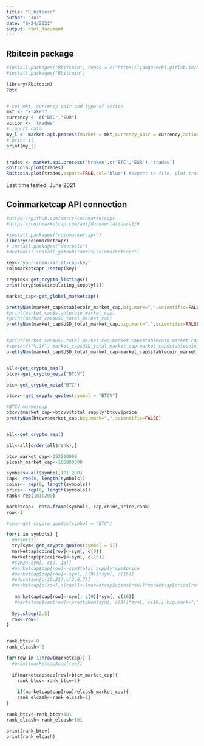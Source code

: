 ```yaml
---
title: "R_bitcoin"
author: "JAT"
date: "6/24/2021"
output: html_document
---
```


## Rbitcoin package

```r

#install.packages("Rbitcoin", repos = c("https://jangorecki.gitlab.io/Rbitcoin", "https://cran.rstudio.com"))
#install.packages("Rbitcoin")

library(Rbitcoin)
?btc


# set mkt, currency pair and type of action
mkt <- "kraken"
currency <- c("BTC","EUR")
action <- 'trades'
# import data
my_l <- market.api.process(market = mkt,currency_pair = currency,action = action)
# print it
print(my_l)


trades <- market.api.process('kraken',c('BTC','EUR'),'trades')
Rbitcoin.plot(trades)
Rbitcoin.plot(trades,export=TRUE,col='blue') #export to file, plot trades line in blue


```

Last time tested: June 2021



## Coinmarketcap API connection

```r

#https://github.com/amrrs/coinmarketcapr
#https://coinmarketcap.com/api/documentation/v1/#

#install.packages("coinmarketcapr")
library(coinmarketcapr)
# install.packages("devtools")
#devtools::install_github("amrrs/coinmarketcapr")

key<-'your-coin-marlet-cap-key'
coinmarketcapr::setup(key)

cryptos<-get_crypto_listings()
print(cryptos$circulating_supply[1])

market_cap<-get_global_marketcap()

prettyNum(market_cap$stablecoin_market_cap,big.mark=",",scientific=FALSE)
#print(market_cap$stablecoin_market_cap)
#print(market_cap$USD_total_market_cap)
prettyNum(market_cap$USD_total_market_cap,big.mark=",",scientific=FALSE)


#print(market_cap$USD_total_market_cap-market_cap$stablecoin_market_cap)
#sprintf("%.1f", market_cap$USD_total_market_cap-market_cap$stablecoin_market_cap)
prettyNum(market_cap$USD_total_market_cap-market_cap$stablecoin_market_cap,big.mark=",",scientific=FALSE)


all<-get_crypto_map()
btcv<-get_crypto_meta("BTCV")

btc<-get_crypto_meta("BTC")

btcvv<-get_crypto_quotes(symbol = "BTCV")

#BTCV marketcap
btcvv$market_cap<-btcvv$total_supply*btcvv$price
prettyNum(btcvv$market_cap,big.mark=",",scientific=FALSE)


all<-get_crypto_map()

all<-all[order(all$rank),]

btcv_market_cap<-252500000
elcash_market_cap<-165880000

symbols<-all$symbol[101:200]
cap<- rep(0, length(symbols))
coins<- rep(0, length(symbols))
price<- rep(0, length(symbols))
rank<-rep(101:200)

marketcap<- data.frame(symbols, cap,coins,price,rank)
row<-1

#sym<-get_crypto_quotes(symbol = "BTC")

for(i in symbols) {           
  #print(i)                    
  try(sym<-get_crypto_quotes(symbol = i))
  marketcap$coins[row]<-sym[, c(9)]
  marketcap$price[row]<-sym[, c(16)]
  #sym2<-sym[, c(9, 16)]
  #marketcap$cap[row]<-sym$total_supply*sym$price
  #marketcap$cap[row]<-sym[, c(9)]*sym[, c(16)]
  #education[c(10:21),c(2,6:7)]
  #marketcap[c(row),c(cap)]<-(marketcap$coins[row])*marketcap$price[row]
  
   marketcap$cap[row]<-sym[, c(9)]*sym[, c(16)]
   #marketcap$cap[row]<-prettyNum(sym[, c(9)]*sym[, c(16)],big.mark=",",scientific=FALSE)
  
  Sys.sleep(2.5)
  row<-row+1
}


rank_btcv<-0
rank_elcash<-0

for(row in 1:nrow(marketcap)) {           
  #print(marketcap$cap[row])
  
  if(marketcap$cap[row]>btcv_market_cap){
    rank_btcv<-rank_btcv+1}
  
    if(marketcap$cap[row]>elcash_market_cap){
    rank_elcash<-rank_elcash+1}
}

rank_btcv<-rank_btcv+101
rank_elcash<-rank_elcash+101

print(rank_btcv)
print(rank_elcash)


```
